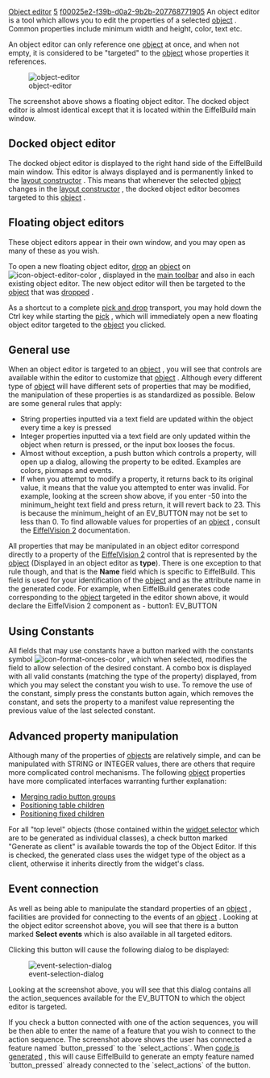 [[Property:title|Object editor]]
[[Property:weight|5]]
[[Property:uuid|f00025e2-f39b-d0a2-9b2b-207768771905]]
An object editor is a tool which allows you to edit the properties of a selected [[EiffelBuild Notation|object]] . Common properties include minimum width and height, color, text etc. 

An object editor can only reference one [[EiffelBuild Notation|object]]  at once, and when not empty, it is considered to be "targeted" to the [[EiffelBuild Notation|object]]  whose properties it references. 

[[Image:object-editor]]  

The screenshot above shows a floating object editor. The docked object editor is almost identical except that it is located within the EiffelBuild main window.

==Docked object editor==

The docked object editor is displayed to the right hand side of the EiffelBuild main window. This editor is always displayed and is permanently linked to the [[Layout constructor| layout constructor]] . This means that whenever the selected [[EiffelBuild Notation|object]]  changes in the [[Layout constructor| layout constructor]] , the docked object editor becomes targeted to this [[EiffelBuild Notation|object]] . 

==Floating object editors==

These object editors appear in their own window, and you may open as many of these as you wish.

To open a new floating object editor, [[EiffelBuild Notation|drop]]  an [[EiffelBuild Notation|object]]  on  [[Image:icon-object-editor-color]] , displayed in the [[Main toolbar| main toolbar]]  and also in each existing object editor. The new object editor will then be targeted to the [[EiffelBuild Notation|object]]  that was [[EiffelBuild Notation|dropped]] . 

{{note|If the [[EiffelBuild Notation|object]]  targeted to floating object editor is deleted, then the editor will be destroyed. This helps stop the screen becoming cluttered with empty editors. }}

As a shortcut to a complete [[EiffelBuild Notation|pick and drop]]  transport, you may hold down the Ctrl key while starting the [[EiffelBuild Notation|pick]] , which will immediately open a new floating object editor targeted to the [[EiffelBuild Notation|object]]  you clicked. 

==General use==

When an object editor is targeted to an [[EiffelBuild Notation|object]] , you will see that controls are available within the editor to customize that [[EiffelBuild Notation|object]] . Although every different type of [[EiffelBuild Notation|object]]  will have different sets of properties that may be modified, the manipulation of these properties is as standardized as possible. Below are some general rules that apply: 
* String properties inputted via a text field are updated within the object every time a key is pressed
* Integer properties inputted via a text field are only updated within the object when return is pressed, or the input box looses the focus.
* Almost without exception, a push button which controls a property, will open up a dialog, allowing the property to be edited. Examples are colors, pixmaps and events.
* If when you attempt to modify a property, it returns back to its original value, it means that the value you attempted to enter was invalid. For example, looking at the screen show above, if you enter -50 into the minimum_height text field and press return, it will revert back to 23. This is because the minimum_height of an <eiffel>EV_BUTTON</eiffel> may not be set to less than 0. To find allowable values for properties of an [[EiffelBuild Notation|object]] , consult the [[EiffelVision Introduction|EiffelVision 2]]  documentation. 

All properties that may be manipulated in an object editor correspond directly to a property of the [[EiffelVision Introduction|EiffelVision 2]]  control that is represented by the [[EiffelBuild Notation|object]]  (Displayed in an object editor as '''type'''). There is one exception to that rule though, and that is the '''Name''' field which is specific to EiffelBuild. This field is used for your identification of the [[EiffelBuild Notation|object]]  and as the attribute name in the generated code. For example, when EiffelBuild generates code corresponding to the [[EiffelBuild Notation|object]] targeted in the editor shown above, it would declare the EiffelVision 2 component as - button1: EV_BUTTON 

{{note|You may have as many object editors targeted to the same [[EiffelBuild Notation|object]]  as you wish. Whenever a change is made to the [[EiffelBuild Notation|object]]  through one of the editors, all other editors targeted to that [[EiffelBuild Notation|object]]  are synchronized. }}

==Using Constants==

All fields that may use constants have a button marked with the constants symbol  [[Image:icon-format-onces-color]] , which when selected, modifies the field to allow selection of the desired constant. A combo box is displayed with all valid constants (matching the type of the property) displayed, from which you may select the constant you wish to use. To remove the use of the constant, simply press the constants button again, which removes the constant, and sets the property to a manifest value representing the previous value of the last selected constant.

==Advanced property manipulation==

Although many of the properties of [[EiffelBuild Notation|objects]]  are relatively simple, and can be manipulated with <eiffel>STRING</eiffel> or <eiffel>INTEGER</eiffel> values, there are others that require more complicated control mechanisms. The following [[EiffelBuild Notation|object]]  properties have more complicated interfaces warranting further explanation: 
*  [[Merging radio button groups]]  
*  [[Positioning table children]]  
*  [[Positioning fixed children]]  

For all "top level" objects (those contained within the [[Widget selector|widget selector]]  which are to be generated as individual classes), a check button marked "Generate as client" is available towards the top of the Object Editor. If this is checked, the generated class uses the widget type of the object as a client, otherwise it inherits directly from the widget's class.
<span id="events"></span> 
==Event connection==

As well as being able to manipulate the standard properties of an [[EiffelBuild Notation|object]] , facilities are provided for connecting to the events of an [[EiffelBuild Notation|object]] . Looking at the object editor screenshot above, you will see that there is a button marked '''Select events''' which is also available in all targeted editors. 

{{note|The button will be marked '''Modify events''' when one or more events are already selected for the current [[EiffelBuild Notation|object]] . }}

Clicking this button will cause the following dialog to be displayed:

[[Image:event-selection-dialog]]  

Looking at the screenshot above, you will see that this dialog contains all the action_sequences available for the <eiffel>EV_BUTTON</eiffel> to which the object editor is targeted.

If you check a button connected with one of the action sequences, you will be then able to enter the name of a feature that you wish to connect to the action sequence. The screenshot above shows the user has connected a feature named `button_pressed` to the `select_actions`. When [[EiffelBuild: Code Generation|code is generated]] , this will cause EiffelBuild to generate an empty feature named `button_pressed` already connected to the `select_actions` of the button. 

{{note|You will only be allowed to enter valid and unique Eiffel feature names. If a name is invalid, it will be highlighted in red, and a dialog will warn you when you attempt to close the dialog. }}

{{seealso|<br/>
[[Create an object|Create an object]]  <br/>
[[Delete an object|Delete an object]]  }}




